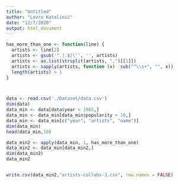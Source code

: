 ```yaml
---
title: "Untitled"
author: "Lovro Katalinić"
date: "12/7/2020"
output: html_document
---
```


```r
has_more_than_one <- function(line) {
  artists <- line[2]
  artists <- gsub('^.|.$|\'', '', artists)
  artists <- as.list(strsplit(artists, ",")[[1]])
  artists <- sapply(artists, function (x)  sub("^\\s+", "", x))
  length(artists) > 1
}



data <- read.csv('./Dataset/data.csv')
dim(data)
data_min <- data[data$year > 1985,]
data_min <- data_min[data_min$popularity > 10,]
data_min <- data_min[c("year", "artists", "name")]
dim(data_min)
head(data_min,10)

data_min2 <- apply(data_min, 1, has_more_than_one)
data_min2 <- data_min[data_min2,]
dim(data_min2)
data_min2


write.csv(data_min2,"artists-collabs-3.csv", row.names = FALSE)
```
